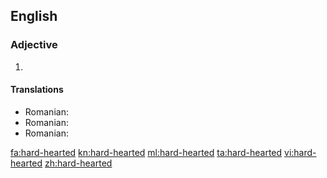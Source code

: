 ==English==

===Adjective===
{{en-adj}}

# {{alternative spelling of|hardhearted}}

====Translations====
* Romanian: {{t|ro|insensibil}}
* Romanian: {{t|ro|nemilos}}
* Romanian: {{t|ro|aspru}}

[[fa:hard-hearted]]
[[kn:hard-hearted]]
[[ml:hard-hearted]]
[[ta:hard-hearted]]
[[vi:hard-hearted]]
[[zh:hard-hearted]]